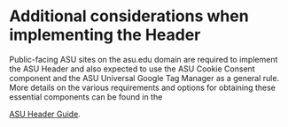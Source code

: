
<Meta title="Docs/Global Header/Additional considerations" />

# Additional considerations when implementing the Header

Public-facing ASU sites on the asu.edu domain are required to implement
the ASU Header and also expected to use the ASU Cookie Consent component
and the ASU Universal Google Tag Manager as a general rule. More details
on the various requirements and options for obtaining these essential
components can be found in the

<a href="https://unity.web.asu.edu/asuheader">ASU Header Guide</a>.
